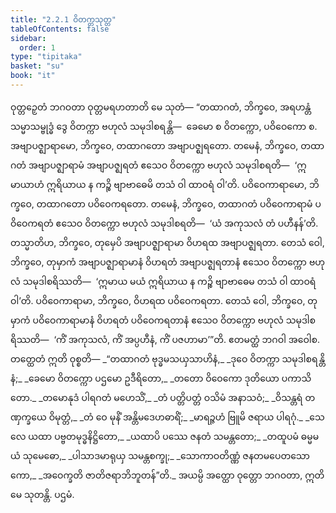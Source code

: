 ```yaml
---
title: "2.2.1 ဝိတက္ကသုတ္တ"
tableOfContents: false
sidebar:
  order: 1
type: "tipitaka"
basket: "su"
book: "it"
---
```



<DynamicBreadcrumb />

<Division number="38" book="it" e="ch" v="18" p="216">

<Paragraph number="235" book="it">
ဝုတ္တဉှေတံ ဘဂဝတာ ဝုတ္တမရဟတာတိ မေ သုတံ—
</Paragraph>

<Paragraph number="236" book="it">
“တထာဂတံ, ဘိက္ခဝေ, အရဟန္တံ သမ္မာသမ္ဗုဒ္ဓံ ဒွေ ဝိတက္ကာ ဗဟုလံ သမုဒါစရန္တိ—  ခေမော စ ဝိတက္ကော, ပဝိဝေကော စ. အဗျာပဇ္ဈာရာမော, ဘိက္ခဝေ, တထာဂတော အဗျာပဇ္ဈရတော. တမေနံ, ဘိက္ခဝေ, တထာဂတံ အဗျာပဇ္ဈာရာမံ အဗျာပဇ္ဈရတံ ဧသေဝ ဝိတက္ကော ဗဟုလံ သမုဒါစရတိ—  ‘ဣမာယာဟံ ဣရိယာယ န ကဉ္စိ ဗျာဗာဓေမိ တသံ ဝါ ထာဝရံ ဝါ’တိ.
</Paragraph>

<Paragraph number="237" book="it">
ပဝိဝေကာရာမော, ဘိက္ခဝေ, တထာဂတော ပဝိဝေကရတော. တမေနံ, ဘိက္ခဝေ, တထာဂတံ ပဝိဝေကာရာမံ ပဝိဝေကရတံ ဧသေဝ ဝိတက္ကော ဗဟုလံ သမုဒါစရတိ—  ‘ယံ အကုသလံ တံ ပဟီနန်’တိ.
</Paragraph>

<Paragraph number="238" book="it">
တသ္မာတိဟ, ဘိက္ခဝေ, တုမှေပိ အဗျာပဇ္ဈာရာမာ ဝိဟရထ အဗျာပဇ္ဈရတာ. တေသံ ဝေါ, ဘိက္ခဝေ, တုမှာကံ အဗျာပဇ္ဈာရာမာနံ ဝိဟရတံ အဗျာပဇ္ဈရတာနံ ဧသေဝ ဝိတက္ကော ဗဟုလံ သမုဒါစရိဿတိ—  ‘ဣမာယ မယံ ဣရိယာယ န ကဉ္စိ ဗျာဗာဓေမ တသံ ဝါ ထာဝရံ ဝါ’တိ.
</Paragraph>

<Paragraph number="239" book="it">
ပဝိဝေကာရာမာ, ဘိက္ခဝေ, ဝိဟရထ ပဝိဝေကရတာ. တေသံ ဝေါ, ဘိက္ခဝေ, တုမှာကံ ပဝိဝေကာရာမာနံ ဝိဟရတံ ပဝိဝေကရတာနံ ဧသေဝ ဝိတက္ကော ဗဟုလံ သမုဒါစရိဿတိ—  ‘ကိံ အကုသလံ, ကိံ အပ္ပဟီနံ, ကိံ ပဇဟာမာ’”တိ. ဧတမတ္ထံ ဘဂဝါ အဝေါစ. တတ္ထေတံ ဣတိ ဝုစ္စတိ—
</Paragraph>

<Paragraph number="240" type="verses" book="it">
_“တထာဂတံ ဗုဒ္ဓမသယှသာဟိနံ,_  
_ဒုဝေ ဝိတက္ကာ သမုဒါစရန္တိ နံ;_  
_ခေမော ဝိတက္ကော ပဌမော ဥဒီရိတော,_  
_တတော ဝိဝေကော ဒုတိယော ပကာသိတော._  

</Paragraph>

<Paragraph number="241" type="verses" book="it">
_တမောနုဒံ ပါရဂတံ မဟေသိံ,_  
_တံ ပတ္တိပတ္တံ ဝသိမံ အနာသဝံ;_  
_ဝိသန္တရံ တဏှက္ခယေ ဝိမုတ္တံ,_  
_တံ ဝေ မုနိံ အန္တိမဒေဟဓာရိံ;_  
_မာရဉ္ဇဟံ ဗြူမိ ဇရာယ ပါရဂုံ._  

</Paragraph>

<Paragraph number="242" type="verses" book="it">
_သေလေ ယထာ ပဗ္ဗတမုဒ္ဓနိဋ္ဌိတော,_  
_ယထာပိ ပဿေ ဇနတံ သမန္တတော;_  
_တထူပမံ ဓမ္မမယံ သုမေဓော,_  
_ပါသာဒမာရုယှ သမန္တစက္ခု;_  
_သောကာဝတိဏ္ဏံ ဇနတမပေတသောကော,_  
_အဝေက္ခတိ ဇာတိဇရာဘိဘူတန်”တိ._  

</Paragraph>

<Paragraph number="243" book="it">
အယမ္ပိ အတ္ထော ဝုတ္တော ဘဂဝတာ, ဣတိ မေ သုတန္တိ.

</Paragraph>
</Division>

<Paragraph number="244" type="center" book="it">
ပဌမံ.
</Paragraph>